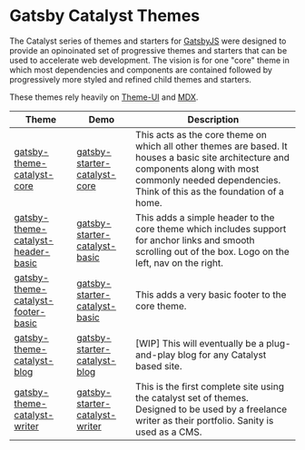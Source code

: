 # Gatsby Catalyst Themes

The Catalyst series of themes and starters for [GatsbyJS](https://www.gatsbyjs.org/) were designed to provide an opinoinated set of progressive themes and starters that can be used to accelerate web development. The vision is for one "core" theme in which most dependencies and components are contained followed by progressively more styled and refined child themes and starters.

These themes rely heavily on [Theme-UI](https://theme-ui.com/) and [MDX](https://mdxjs.com/getting-started/gatsby/).

| Theme                                                                     | Demo                                                                                  | Description                                                                                                                                                                                                  |
| ------------------------------------------------------------------------- | ------------------------------------------------------------------------------------- | ------------------------------------------------------------------------------------------------------------------------------------------------------------------------------------------------------------ |
| [gatsby-theme-catalyst-core](/gatsby-theme-catalyst-core)                 | [gatsby-starter-catalyst-core](https://gatsby-starter-catalyst-core.netlify.com/)     | This acts as the core theme on which all other themes are based. It houses a basic site architecture and components along with most commonly needed dependencies. Think of this as the foundation of a home. |
| [gatsby-theme-catalyst-header-basic](/gatsby-theme-catalyst-header-basic) | [gatsby-starter-catalyst-basic](https://gatsby-starter-catalyst-basic.netlify.com/)   | This adds a simple header to the core theme which includes support for anchor links and smooth scrolling out of the box. Logo on the left, nav on the right.                                                 |
| [gatsby-theme-catalyst-footer-basic](/gatsby-theme-catalyst-footer-basic) | [gatsby-starter-catalyst-basic](https://gatsby-starter-catalyst-basic.netlify.com/)   | This adds a very basic footer to the core theme.                                                                                                                                                             |
| [gatsby-theme-catalyst-blog](/gatsby-theme-catalyst-blog)                 | [gatsby-starter-catalyst-blog](https://gatsby-starter-catalyst-blog.netlify.com/)     | [WIP] This will eventually be a plug-and-play blog for any Catalyst based site.                                                                                                                              |
| [gatsby-theme-catalyst-writer](/gatsby-theme-catalyst-writer)             | [gatsby-starter-catalyst-writer](https://gatsby-starter-catalyst-writer.netlify.com/) | This is the first complete site using the catalyst set of themes. Designed to be used by a freelance writer as their portfolio. Sanity is used as a CMS.                                                     |
